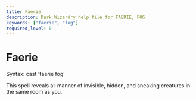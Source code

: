 ```yaml
---
title: Faerie
description: Dark Wizardry help file for FAERIE, FOG
keywords: ["faerie", "fog"]
required_level: 0
---
```


# Faerie

Syntax: cast 'faerie fog'  

This spell reveals all manner of invisible, hidden, and sneaking creatures in  
the same room as you.